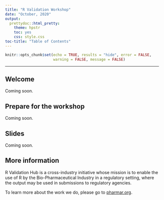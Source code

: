 ```yaml
---
title: "R Validation Workshop"
date: "October, 2020"
output:
  prettydoc::html_pretty:
    theme: hpstr
    toc: yes
    css: style.css
toc-title: "Table of Contents"
---
```



```r

knitr::opts_chunk$set(echo = TRUE, results = "hide", error = FALSE,
                      warning = FALSE, message = FALSE)

```

<hr>

<!---------------------------------------------------------------------------->

## Welcome

Coming soon.

<!---------------------------------------------------------------------------->

## Prepare for the workshop

Coming soon.

<!---------------------------------------------------------------------------->

## Slides

Coming soon.


<!---------------------------------------------------------------------------->

## More information

R Validation Hub is a cross-industry initiative whose mission
is to enable the use of R by the Bio-Pharmaceutical Industry in a regulatory setting, where the output may be used in submissions to regulatory agencies.

To learn more about the work we do, please go to [pharmar.org](https://www.pharmar.org).


